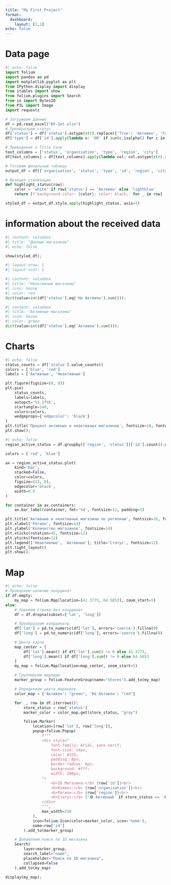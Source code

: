 ```yaml
---
title: "My First Project"
format: 
  dashboard:
    layout: [1,1]
echo: false
---
```


# Data page

```python
#| echo: false
import folium
import pandas as pd
import matplotlib.pyplot as plt
from IPython.display import display
from itables import show
from folium.plugins import Search
from io import BytesIO
from PIL import Image
import requests

# Загружаем данные
df = pd.read_excel("DF-Set.xlsx")
# Преобразуем статус
df['status'] = df['status'].astype(str).replace({'True': 'Активен', 'False': 'Не Активен'})
df['type'] = df['id'].apply(lambda x: 'OR' if sum(c.isalpha() for c in str(x)) >= 2 else 'IR')

# Приведение к Title Case
text_columns = ['status', 'organisation', 'type', 'region', 'city']
df[text_columns] = df[text_columns].apply(lambda col: col.astype(str).str.title())

# Готовим финальную таблицу
output_df = df[['organisation', 'status', 'type', 'id', 'region', 'city']].reset_index(drop=True)

# Функция стилизации
def highlight_status(row):
    color = 'white' if row['status'] == 'Активен' else 'lightblue'
    return [f'background-color: {color}; color: black;' for _ in row]

styled_df = output_df.style.apply(highlight_status, axis=1)

```


# information about the received data


```python
#| content: valuebox
#| title: "Данные магазинов"
#| echo: false

show(styled_df);
```

```python
#| layout-nrow: 1
#| layout-ncol: 2

#| content: valuebox
#| title: "Неактивные магазины"
#| icon: house
#| color: red
dict(value=int(df['status'].eq('Не Активен').sum()));
```


```python
#| content: valuebox
#| title: "Активные магазины"
#| icon: house
#| color: green
dict(value=int(df['status'].eq('Активен').sum()));

```

# Charts

```python
#| echo: false
status_counts = df['status'].value_counts()
colors = ['blue', 'red']
labels = ['Активные', 'Неактивные']

plt.figure(figsize=(8, 8))
plt.pie(
    status_counts, 
    labels=labels, 
    autopct='%1.1f%%', 
    startangle=140, 
    colors=colors,
    wedgeprops={'edgecolor': 'black'}
)
plt.title('Процент активных и неактивных магазинов', fontsize=16, fontweight='bold')
plt.show();
```


```python

#| echo: false
region_active_status = df.groupby(['region', 'status'])['id'].count().unstack(fill_value=0)

colors = ['red', 'blue']

ax = region_active_status.plot(
    kind='bar',
    stacked=False,
    color=colors,
    figsize=(13, 8),
    edgecolor='black',
    width=0.8
)

for container in ax.containers:
    ax.bar_label(container, fmt='%d', fontsize=12, padding=3)

plt.title('Активные и неактивные магазины по регионам', fontsize=16, fontweight='bold')
plt.xlabel('Регион', fontsize=14)
plt.ylabel('Количество магазинов', fontsize=14)
plt.xticks(rotation=45, fontsize=12)
plt.yticks(fontsize=12)
plt.legend(['Неактивные', 'Активные'], title='Статус', fontsize=12)
plt.tight_layout()
plt.show();

```


# Map
```python
#| echo: false
# Проверяем наличие координат
if df.empty:
    my_map = folium.Map(location=[41.3775, 64.5853], zoom_start=5)
else:
    # Удаляем строки без координат
    df = df.dropna(subset=['lat', 'long'])

    # Преобразуем координаты
    df['lat'] = pd.to_numeric(df['lat'], errors='coerce').fillna(0)
    df['long'] = pd.to_numeric(df['long'], errors='coerce').fillna(0)

    # Центр карты
    map_center = [
        df['lat'].mean() if df['lat'].sum() != 0 else 41.3775,
        df['long'].mean() if df['long'].sum() != 0 else 64.5853
    ]
    my_map = folium.Map(location=map_center, zoom_start=5)

    # Группируем маркеры
    marker_group = folium.FeatureGroup(name="Stores").add_to(my_map)

    # Определяем цвета маркеров
    color_map = {'Активен': "green", 'Не Активен': "red"}

    for _, row in df.iterrows():
        store_status = row['status']
        marker_color = color_map.get(store_status, "gray")

        folium.Marker(
            location=[row['lat'], row['long']],
            popup=folium.Popup(
                f"""
                <div style="
                    font-family: Arial, sans-serif;
                    font-size: 14px;
                    color: #333;
                    padding: 8px;
                    border-radius: 8px;
                    background: #fff;
                    width: 200px;
                ">
                    <b>ID Магазина:</b> {row['id']}<br>
                    <b>Клиент:</b> {row['organisation']}<br>
                    <b>Регион:</b> {row['region']}<br>
                    <b>Статус:</b> {'🟢 Активный' if store_status == 'Активен' else '🔴 Неактивный'}
                </div>
                """,
                max_width=250
            ),
            icon=folium.Icon(color=marker_color, icon='home'),
            name=row['id']
        ).add_to(marker_group)

    # Добавляем поиск по ID магазина
    Search(
        layer=marker_group,
        search_label="name",
        placeholder="Поиск по ID магазина",
        collapsed=False
    ).add_to(my_map)

display(my_map);

```
